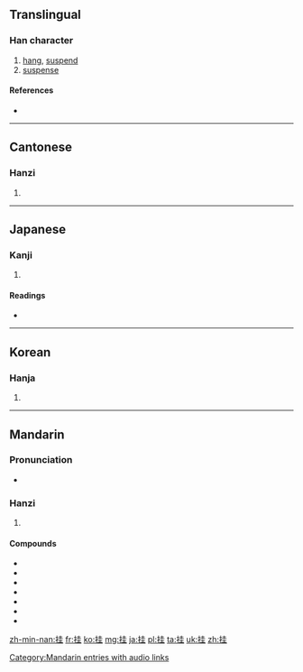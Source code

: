 {{also|掛}}
==Translingual==

===Han character===
{{Han char|rn=64|rad=手|as=06|sn=9|four=5401<sub>4</sub>|canj=手土土 (QGG)}}

# [[hang]], [[suspend]]
# [[suspense]]

====References====
* {{Han ref|kx=0429.060|dkj=12020|dj=0778.030|hdz=31865.050|uh=6302|ud=25346|bh=AC45|bd=44101}}

----

==Cantonese==

===Hanzi===
{{yue-hanzi|jyut=|y=gwa3|tra=掛}}

# {{defn|lang=yue|sort=手06}}

----

==Japanese==

===Kanji===
{{ja-kanji|grade=|rs=手06}}

# {{defn|lang=ja|sort=手06}}

====Readings====
* {{ja-readings|on=[[けい]] (kei), [[かい]] (kai), [[け]] (ke)|kun=[[かける]] (kakeru)}}

----

==Korean==

===Hanja===
{{ko-hanja|hangeul=괘|eumhun=|rv=gwae|mr=kwae|y=kway}}

# {{defn|lang=ko|sort=手06}}

----

==Mandarin==

===Pronunciation===
* {{audio|zh-guà.ogg|audio}}

===Hanzi===
{{cmn-hanzi|tra=掛|pin=[[guà]] ([[gua4]])|wg=kua<sup>4</sup>}}

# {{defn|lang=cmn|sort=手06}}

====Compounds====
* {{l|cmn|挂齿|tr=guàchǐ}}
* {{l|cmn|挂钩|tr=guàgōu}}
* {{l|cmn|挂号|tr=guàhào}}
* {{l|cmn|挂面|tr=guàmiàn}}
* {{l|cmn|挂念|tr=guàniàn}}
* {{l|cmn|挂孝|tr=guàxiào}}
* {{l|cmn|披挂|tr=pīguà}}

[[Category:Mandarin entries with audio links]]

[[zh-min-nan:挂]]
[[fr:挂]]
[[ko:挂]]
[[mg:挂]]
[[ja:挂]]
[[pl:挂]]
[[ta:挂]]
[[uk:挂]]
[[zh:挂]]